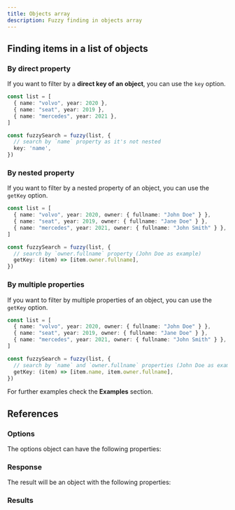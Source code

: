```yaml
---
title: Objects array  
description: Fuzzy finding in objects array
---
```


## Finding items in a list of objects

### By direct property
If you want to filter by a **direct key of an object**, you can use the `key` option.

```ts title="index.ts"
const list = [
  { name: "volvo", year: 2020 },
  { name: "seat", year: 2019 },
  { name: "mercedes", year: 2021 },
]

const fuzzySearch = fuzzy(list, {
  // search by `name` property as it's not nested
  key: 'name',
})
```

### By nested property
If you want to filter by a nested property of an object, you can use the `getKey` option.

```ts title="index.ts"
const list = [
  { name: "volvo", year: 2020, owner: { fullname: "John Doe" } },
  { name: "seat", year: 2019, owner: { fullname: "Jane Doe" } },
  { name: "mercedes", year: 2021, owner: { fullname: "John Smith" } },
]

const fuzzySearch = fuzzy(list, {
  // search by `owner.fullname` property (John Doe as example)
  getKey: (item) => [item.owner.fullname],
})
```

### By multiple properties
If you want to filter by multiple properties of an object, you can use the `getKey` option. 

```ts title="index.ts"
const list = [
  { name: "volvo", year: 2020, owner: { fullname: "John Doe" } },
  { name: "seat", year: 2019, owner: { fullname: "Jane Doe" } },
  { name: "mercedes", year: 2021, owner: { fullname: "John Smith" } },
]

const fuzzySearch = fuzzy(list, {
  // search by `name` and `owner.fullname` properties (John Doe as example)
  getKey: (item) => [item.name, item.owner.fullname],
})
```

For further examples check the **Examples** section.


## References

### Options
The options object can have the following properties:
<AutoTypeTable path="./src/types/lib.ts" name="FuzzyOptions" />

### Response
The result will be an object with the following properties:
<AutoTypeTable path="./src/types/lib.ts" name="FuzzyResponse" />

### Results
<AutoTypeTable path="./src/types/lib.ts" name="Result" />

